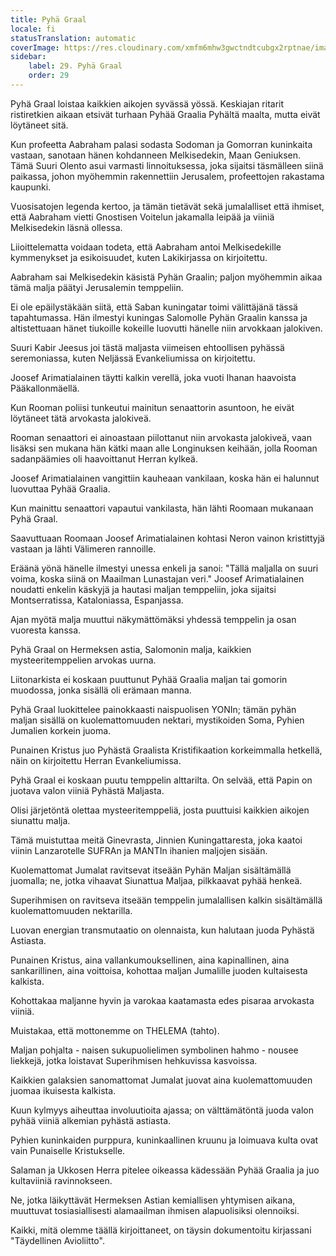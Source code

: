 ```yaml
---
title: Pyhä Graal
locale: fi
statusTranslation: automatic
coverImage: https://res.cloudinary.com/xmfm6mhw3gwctndtcubgx2rptnae/image/upload/v1741354419/small_cover_la_gran_rebelion_28716e29d2.webp
sidebar:
    label: 29. Pyhä Graal
    order: 29
---
```

Pyhä Graal loistaa kaikkien aikojen syvässä yössä. Keskiajan ritarit ristiretkien aikaan etsivät turhaan Pyhää Graalia Pyhältä maalta, mutta eivät löytäneet sitä.

Kun profeetta Aabraham palasi sodasta Sodoman ja Gomorran kuninkaita vastaan, sanotaan hänen kohdanneen Melkisedekin, Maan Geniuksen. Tämä Suuri Olento asui varmasti linnoituksessa, joka sijaitsi täsmälleen siinä paikassa, johon myöhemmin rakennettiin Jerusalem, profeettojen rakastama kaupunki.

Vuosisatojen legenda kertoo, ja tämän tietävät sekä jumalalliset että ihmiset, että Aabraham vietti Gnostisen Voitelun jakamalla leipää ja viiniä Melkisedekin läsnä ollessa.

Liioittelematta voidaan todeta, että Aabraham antoi Melkisedekille kymmenykset ja esikoisuudet, kuten Lakikirjassa on kirjoitettu.

Aabraham sai Melkisedekin käsistä Pyhän Graalin; paljon myöhemmin aikaa tämä malja päätyi Jerusalemin temppeliin.

Ei ole epäilystäkään siitä, että Saban kuningatar toimi välittäjänä tässä tapahtumassa. Hän ilmestyi kuningas Salomolle Pyhän Graalin kanssa ja altistettuaan hänet tiukoille kokeille luovutti hänelle niin arvokkaan jalokiven.

Suuri Kabir Jeesus joi tästä maljasta viimeisen ehtoollisen pyhässä seremoniassa, kuten Neljässä Evankeliumissa on kirjoitettu.

Joosef Arimatialainen täytti kalkin verellä, joka vuoti Ihanan haavoista Pääkallonmäellä.

Kun Rooman poliisi tunkeutui mainitun senaattorin asuntoon, he eivät löytäneet tätä arvokasta jalokiveä.

Rooman senaattori ei ainoastaan piilottanut niin arvokasta jalokiveä, vaan lisäksi sen mukana hän kätki maan alle Longinuksen keihään, jolla Rooman sadanpäämies oli haavoittanut Herran kylkeä.

Joosef Arimatialainen vangittiin kauheaan vankilaan, koska hän ei halunnut luovuttaa Pyhää Graalia.

Kun mainittu senaattori vapautui vankilasta, hän lähti Roomaan mukanaan Pyhä Graal.

Saavuttuaan Roomaan Joosef Arimatialainen kohtasi Neron vainon kristittyjä vastaan ja lähti Välimeren rannoille.

Eräänä yönä hänelle ilmestyi unessa enkeli ja sanoi: "Tällä maljalla on suuri voima, koska siinä on Maailman Lunastajan veri." Joosef Arimatialainen noudatti enkelin käskyjä ja hautasi maljan temppeliin, joka sijaitsi Montserratissa, Kataloniassa, Espanjassa.

Ajan myötä malja muuttui näkymättömäksi yhdessä temppelin ja osan vuoresta kanssa.

Pyhä Graal on Hermeksen astia, Salomonin malja, kaikkien mysteeritemppelien arvokas uurna.

Liitonarkista ei koskaan puuttunut Pyhää Graalia maljan tai gomorin muodossa, jonka sisällä oli erämaan manna.

Pyhä Graal luokittelee painokkaasti naispuolisen YONIn; tämän pyhän maljan sisällä on kuolemattomuuden nektari, mystikoiden Soma, Pyhien Jumalien korkein juoma.

Punainen Kristus juo Pyhästä Graalista Kristifikaation korkeimmalla hetkellä, näin on kirjoitettu Herran Evankeliumissa.

Pyhä Graal ei koskaan puutu temppelin alttarilta. On selvää, että Papin on juotava valon viiniä Pyhästä Maljasta.

Olisi järjetöntä olettaa mysteeritemppeliä, josta puuttuisi kaikkien aikojen siunattu malja.

Tämä muistuttaa meitä Ginevrasta, Jinnien Kuningattaresta, joka kaatoi viinin Lanzarotelle SUFRAn ja MANTIn ihanien maljojen sisään.

Kuolemattomat Jumalat ravitsevat itseään Pyhän Maljan sisältämällä juomalla; ne, jotka vihaavat Siunattua Maljaa, pilkkaavat pyhää henkeä.

Superihmisen on ravitseva itseään temppelin jumalallisen kalkin sisältämällä kuolemattomuuden nektarilla.

Luovan energian transmutaatio on olennaista, kun halutaan juoda Pyhästä Astiasta.

Punainen Kristus, aina vallankumouksellinen, aina kapinallinen, aina sankarillinen, aina voittoisa, kohottaa maljan Jumalille juoden kultaisesta kalkista.

Kohottakaa maljanne hyvin ja varokaa kaatamasta edes pisaraa arvokasta viiniä.

Muistakaa, että mottonemme on THELEMA (tahto).

Maljan pohjalta - naisen sukupuolielimen symbolinen hahmo - nousee liekkejä, jotka loistavat Superihmisen hehkuvissa kasvoissa.

Kaikkien galaksien sanomattomat Jumalat juovat aina kuolemattomuuden juomaa ikuisesta kalkista.

Kuun kylmyys aiheuttaa involuutioita ajassa; on välttämätöntä juoda valon pyhää viiniä alkemian pyhästä astiasta.

Pyhien kuninkaiden purppura, kuninkaallinen kruunu ja loimuava kulta ovat vain Punaiselle Kristukselle.

Salaman ja Ukkosen Herra pitelee oikeassa kädessään Pyhää Graalia ja juo kultaviiniä ravinnokseen.

Ne, jotka läikyttävät Hermeksen Astian kemiallisen yhtymisen aikana, muuttuvat tosiasiallisesti alamaailman ihmisen alapuolisiksi olennoiksi.

Kaikki, mitä olemme täällä kirjoittaneet, on täysin dokumentoitu kirjassani "Täydellinen Avioliitto".

